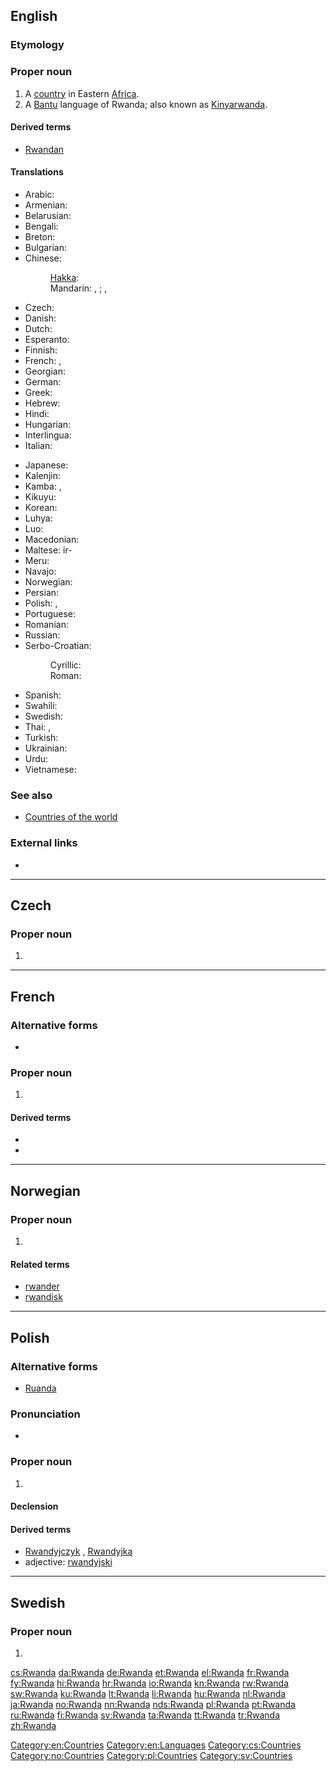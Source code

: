 ==English==
{{wikipedia}}

===Etymology===
{{etyl|rw}} {{term|rwanda||domain, literally area occupied by a swarm}}

===Proper noun===
{{en-proper noun}}

# A [[country]] in Eastern [[Africa]].
# A [[Bantu]] language of Rwanda; also known as [[Kinyarwanda]].

====Derived terms====
* [[Rwandan]]

====Translations====
{{trans-top|Rwandese Republic}}
* Arabic: {{t|ar|رواندا|f|tr=ruwaanda}}
* Armenian: {{t-|hy|Ռուանդա|tr=Ṙuanda}}
* Belarusian: {{t-|be|Руанда|f|tr=Ruánda|xs=Belarusian}}
* Bengali: {{t-|bn|রুয়ান্ডা}}
* Breton: {{t|br|Rwanda}}
* Bulgarian: {{t-|bg|Руанда|f|tr=Ruánda}}
* Chinese:
*: [[Hakka]]: {{tø|hak|盧旺達}}
*: Mandarin: {{t-|cmn|盧旺達|sc=Hani}}, {{t-|cmn|卢旺达|tr=Lúwàngdá|sc=Hani}}; {{qualifier|Taiwan}} {{t|cmn|盧安達|sc=Hani}}, {{t|cmn|卢安达|tr=Lú'āndá|sc=Hani}}
* Czech: {{t-|cs|Rwanda|f}}
* Danish: {{t+|da|Rwanda}}
* Dutch: {{t+|nl|Rwanda}}
* Esperanto: {{t|eo|Ruando}}
* Finnish: {{t+|fi|Ruanda}}
* French: {{t+|fr|Ruanda|m}}, {{t+|fr|Rwanda|m}}
* Georgian: {{t|ka|რუანდა|sc=Geor|xs=Georgian}}
* German: {{t+|de|Ruanda|n}}
* Greek: {{t-|el|Ρουάντα|f|tr=Rouánda}}
* Hebrew: {{t|he|רואנדה}}
* Hindi: {{t|hi|रवांडा|tr=ravāṇḍā|xs=Hindi}}
* Hungarian: {{t+|hu|Ruanda}}
* Interlingua: {{t|ia|Rwanda}}
* Italian: {{t-|it|Ruanda}}
{{trans-mid}}
* Japanese: {{t+|ja|ルワンダ|tr=Ruwanda}}
* Kalenjin: {{tø|kln|Rwanda}}
* Kamba: {{tø|kam|Rwanda}}, {{tø|kam|Rwanda}}
* Kikuyu: {{tø|ki|Rwanda}}
* Korean: {{t+|ko|르완다|tr=Reuwanda|sc=Hang}}
* Luhya: {{tø|luy|Rwanda}}
* Luo: {{tø|luo|Rwanda}}
* Macedonian: {{t+|mk|Руанда|f|tr=Ruánda}}
* Maltese: ir-{{t|mt|Ruanda}}
* Meru: {{tø|mer|Rwanda}}
* Navajo: {{tø|nv|Wánda Dineʼé bikéyah}}
* Norwegian: {{t+|no|Rwanda}}
* Persian: {{t|fa|رواندا|xs=Persian}}
* Polish: {{t-|pl|Ruanda}}, {{t+|pl|Rwanda}}
* Portuguese: {{t+|pt|Ruanda}}
* Romanian: {{t-|ro|Ruanda|f}}
* Russian: {{t+|ru|Руанда|f|tr=Ruánda}}
* Serbo-Croatian:
*: Cyrillic: {{t|sh|Руанда|f}}
*: Roman: {{t|sh|Ruanda|f}}
* Spanish: {{t+|es|Ruanda|f}}
* Swahili: {{t+|sw|Rwanda|xs=Swahili}}
* Swedish: {{t+|sv|Rwanda}}
* Thai: {{t|th|ประเทศรวันดา|tr=bpràtêt ráwandaa}}, {{t|th|รวันดา|tr=ráwandaa}}
* Turkish: {{t|tr|Ruanda}}
* Ukrainian: {{t+|uk|Руанда|f|tr=Ruánda|xs=Ukrainian}}
* Urdu: {{t|ur|روانڈا|xs=Urdu}}
* Vietnamese: {{t-|vi|Rwanda|xs=Vietnamese}}
{{trans-bottom}}

===See also===
* [[Appendix:Countries of the world|Countries of the world]]

===External links===
* {{ethnologue|code=kin}}

[[Category:en:Countries]]
[[Category:en:Languages]]

----

==Czech==

===Proper noun===
{{cs-proper noun|g=f}}

# {{l|en|Rwanda}}

[[Category:cs:Countries]]

----

==French==
{{wikipedia|lang=fr}}

===Alternative forms===
* {{l|fr|Ruanda}}

===Proper noun===
{{fr-proper noun|m}}

# {{l|en|Rwanda}}

====Derived terms====
* {{l|fr|rwandais}}
* {{l|fr|Rwandais}}

----

==Norwegian==

===Proper noun===
{{head|no|proper noun}}

# {{l|en|Rwanda}}

====Related terms====
* [[rwander]]
* [[rwandisk]]

[[Category:no:Countries]]

----

==Polish==

===Alternative forms===
* [[Ruanda#Polish|Ruanda]]

===Pronunciation===
* {{IPA|/ruˈanda/|lang=pl}}

===Proper noun===
{{head|pl|proper noun|g=f}}

# {{l|en|Rwanda}} {{gloss|country}}

====Declension====
{{pl-decl-noun-sing
|Rwanda
|Rwandy
|Rwandzie
|Rwandę
|Rwandą
|Rwandzie
|Rwando
}}

====Derived terms====
* [[Rwandyjczyk]] {{m}}, [[Rwandyjka]] {{f}}
* adjective: [[rwandyjski]]

[[Category:pl:Countries]]

----

==Swedish==

===Proper noun===
{{head|sv|proper noun}}

# {{l|en|Rwanda}}

[[Category:sv:Countries]]

[[cs:Rwanda]]
[[da:Rwanda]]
[[de:Rwanda]]
[[et:Rwanda]]
[[el:Rwanda]]
[[fr:Rwanda]]
[[fy:Rwanda]]
[[hi:Rwanda]]
[[hr:Rwanda]]
[[io:Rwanda]]
[[kn:Rwanda]]
[[rw:Rwanda]]
[[sw:Rwanda]]
[[ku:Rwanda]]
[[lt:Rwanda]]
[[li:Rwanda]]
[[hu:Rwanda]]
[[nl:Rwanda]]
[[ja:Rwanda]]
[[no:Rwanda]]
[[nn:Rwanda]]
[[nds:Rwanda]]
[[pl:Rwanda]]
[[pt:Rwanda]]
[[ru:Rwanda]]
[[fi:Rwanda]]
[[sv:Rwanda]]
[[ta:Rwanda]]
[[tt:Rwanda]]
[[tr:Rwanda]]
[[zh:Rwanda]]